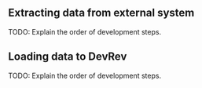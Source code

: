 ## Extracting data from external system

TODO: Explain the order of development steps.

## Loading data to DevRev

TODO: Explain the order of development steps.
